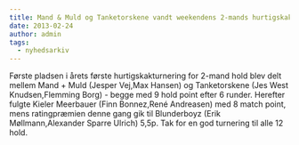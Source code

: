 ```yaml
---
title: Mand & Muld og Tanketorskene vandt weekendens 2-mands hurtigskak turnering
date: 2013-02-24
author: admin
tags:
  - nyhedsarkiv
---
```


Første pladsen i årets første hurtigskakturnering for 2-mand hold blev delt mellem Mand + Muld (Jesper Vej,Max Hansen) og Tanketorskene (Jes West Knudsen,Flemming Borg) - begge med 9 hold point efter 6 runder. Herefter fulgte Kieler Meerbauer (Finn Bonnez,René Andreasen) med 8 match point, mens ratingpræmien denne gang gik til Blunderboyz (Erik Møllmann,Alexander Sparre Ulrich) 5,5p. Tak for en god turnering til alle 12 hold.
